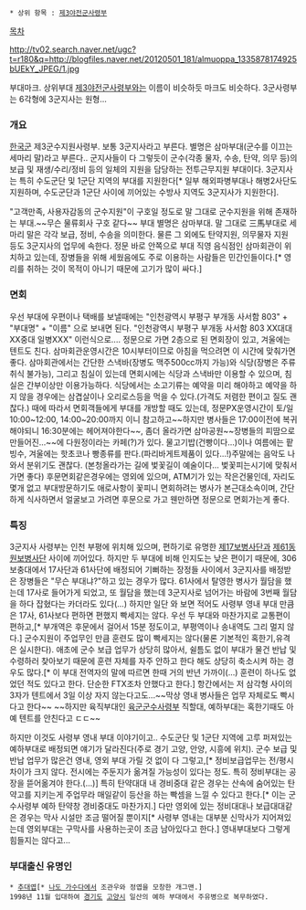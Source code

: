  * 상위 항목 : [[제3야전군사령부]]

[[목차]]

http://tv02.search.naver.net/ugc?t=r180&q=http://blogfiles.naver.net/20120501_181/almuoppa_1335878174925bUEkY_JPEG/1.jpg

부대마크. 상위부대 [[제3야전군사령부]]와는 이름이 비슷하듯 마크도 비슷하다.  3군사령부는 6각형에 3군지사는 원형...

=== 개요 ===
[[한국군]] 제3군수지원사령부.  보통 3군지사라고 부른다.  별명은 삼마부대(군수를 이끄는 세마리 말)라고 부른다.. 군지사들이 다 그렇듯이 군수(각종 물자, 수송, 탄약, 의무 등)의 보급 및 재생/수리/정비 등의 일체의 지원을 담당하는 전투근무지원 부대이다. 3군지사는 특히 수도군단 및 1군단 지역의 부대를 지원한다[* 일부 해외파병부대나 해병2사단도 지원하며, 수도군단과 1군단 사이에 끼어있는 수방사 지역도 3군지사가 지원한다].

"고객만족, 사용자감동의 군수지원"이 구호일 정도로 말 그대로 군수지원을 위해 존재하는 부대.~~무슨 물류회사 구호 같다~~
부대 별명은 삼마부대. 말 그대로 三馬부대로 세마리 말은 각각 보급, 정비, 수송을 의미한다. 물른 그 외에도 탄약지원, 의무물자 지원 등도 3군지사의 업무에 속한다.
정문 바로 안쪽으로 부대 직영 음식점인 삼마회관이 위치하고 있는데, 장병들을 위해 세웠음에도 주로 이용하는 사람들은 민간인들이다.[* 영리를 취하는 것이 목적이 아니기 때문에 고기가 많이 싸다.]

=== 면회 ===
우선 부대에 우편이나 택배를 보낼때에는 "인천광역시 부평구 부개동 사서함 803" + "부대명" + "이름" 으로 보내면 된다. "인천광역시 부평구 부개동 사서함 803 XX대대 XX중대 일병XXX" 이런식으로.... 정문으로 가면 2층으로 된 면회장이 있고, 겨울에는 텐트도 친다. 삼마회관운영시간은 10시부터이므로 아침을 먹으려면 이 시간에 맞춰가면 좋다. 삼마회관에서는 간단한 스낵바(장병도 맥주500cc까지 가능)와 식당(장병은 주류취식 불가능), 그리고 침실이 있는데 면회시에는 식당과 스낵바만 이용할 수 있으며, 침실은 간부이상만 이용가능하다. 식당에서는 소고기류는 예약을 미리 해야하고 예약을 하지 않을 경우에는 삼겹살이나 오리로스등을 먹을 수 있다.(가격도 저렴한 편이고 질도 괜찮다.) 때에 따라서 면회객들에게 부대를 개방할 때도 있는데, 정문PX운영시간이 토/일 10:00~12:00, 14:00~20:00까지 이니 참고하고~~하지만 병사들은 17:00이전에 복귀해야되니 16:30분에는 헤어져야한다~~, 좀더 올라가면 삼마공원~~장병들의 피땀으로 만들어진...~~에 다원정이라는 카페(?)가 있다. 물고기밥(건빵이다...)이나 여름에는 팥빙수, 겨울에는 핫초코나 빵종류를 판다.(파리바게트제품이 있다...!)주말에는 음악도 나와서 분위기도 괜찮다. (본청올라가는 길에 벛꽃길이 예술이다... 벛꽃피는시기에 맞춰서 가면 좋다) 후문면회같은경우에는 영외에 있으며, ATM기가 있는 작은건물인데, 자리도 몇개 없고 부대방문하기도 애로사항이 꽃피니 면회하려는 병사가 본근대소속이며, 간단하게 식사하면서 얼굴보고 가려면 후문으로 가고 웬만하면 정문으로 면회가는게 좋다.

=== 특징 ===
3군지사 사령부는 인천 부평에 위치해 있으며, 편하기로 유명한 [[제17보병사단]]과 [[제61동원보병사단]] 사이에 끼어있다. 하지만 두 부대에 비해 인지도는 낮은 편이기 때문에, 306보충대에서 17사단과 61사단에 배정되어 기뻐하는 장정들 사이에서 3군지사를 배정받은 장병들은 "무슨 부대냐?"하고 있는 경우가 많다. 61사에서 탈영한 병사가 월담을 했는데 17사로 들어가게 되었고, 또 월담을 했는데 3군지사로 넘어가는 바람에 3번째 월담을 하다 잡혔다는 카더라도 있다(...)
하지만 일단 와 보면 적어도 사령부 영내 부대 만큼은 17사, 61사보다 편하면 편했지 빡세지는 않다. 우선 두 부대와 마찬가지로 교통편이 편하고,[* 부개역은 후문에서 걸어서 15분 정도이고, 부평역이나 송내역도 그리 멀지 않다.] 군수지원이 주업무인 만큼 훈련도 많이 빡세지는 않다(물론 기본적인 혹한기,유격은 실시한다). 애초에 군수 보급 업무가 상당히 많아서, 쉴틈도 없이 부대가 물건 반납 및 수령하러 찾아보기 때문에 훈련 자체를 자주 안하고 한다 해도 상당히 축소시켜 하는 경우도 많다.[* 이 부대 전역자의 말에 따르면 한때 거의 반년 가까이(...) 훈련이 하나도 없었던 적도 있다고 한다. 단순한 FTX조차 안했다고 한다.] 항간에서는 저 삼각형 사이의 3자가 텐트에서 3일 이상 자지 않는다고도...~~막상 영내 병사들은 업무 자체로도 빡시다고 한다~~ ~~하지만 육직부대인 [[육군군수사령부]] 직할대, 예하부대는 혹한기때도 아예 텐트를 안친다고 ㄷㄷ~~

하지만 이것도 사령부 영내 부대 이야기이고.. 수도군단 및 1군단 지역에 고루 퍼져있는 예하부대로 배정되면 얘기가 달라진다(주로 경기 고양, 안양, 시흥에 위치). 군수 보급 및 반납 업무가 많은건 영내, 영외 부대 가릴 것 없이 다 그렇고,[* 정비보급업무는 전/평시 차이가 크지 않다. 전시에는 주둔지가 옮겨질 가능성이 있다는 정도. 특히 정비부대는 공장을 뜯어옮겨야 한다.(...)] 특히 탄약대대 내 경비중대 같은 경우는 산속에 숨어있는 탄약고를 지키는게 주업무라 매일같이 등산을 하는 빡셈을 느낄 수 있다고 한다.[* 이는 군수사령부 예하 탄약창 경비중대도 마찬가지.] 다만 영외에 있는 정비대대나 보급대대같은 경우는 막사 시설만 조금 떨어질 뿐이지[* 사령부 영내는 대부분 신막사가 지어져있는데 영외부대는 구막사를 사용하는곳이 조금 남아있다고 한다.] 영내부대보다 그렇게 힘들지는 않다고...
=== 부대출신 유명인 ===
 * [[추대엽]][* [[나도 가수다]]에서 조관우와 정엽을 모창한 개그맨.]
 1998년 11월 입대하여 [[경기도]] [[고양시]] 일산의 예하 부대에서 주유병으로 복무하였다.
